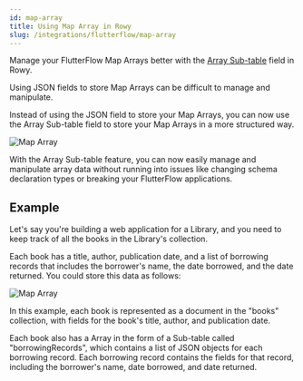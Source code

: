 ```yaml
---
id: map-array
title: Using Map Array in Rowy
slug: /integrations/flutterflow/map-array
---
```



Manage your FlutterFlow Map Arrays better with the [Array Sub-table](../../field-types/array-subtable) field in Rowy.

Using JSON fields to store Map Arrays can be difficult to manage and manipulate.

Instead of using the JSON field to store your Map Arrays, you can now use the Array Sub-table field to store your Map Arrays in a more structured way.

<img src={mapArray1} alt="Map Array" />

With the Array Sub-table feature, you can now easily manage and manipulate array data without running into issues like changing schema declaration types or breaking your FlutterFlow applications.

## Example

Let's say you're building a web application for a Library, and you need to keep track of all the books in the Library's collection. 

Each book has a title, author, publication date, and a list of borrowing records that includes the borrower's name, the date borrowed, and the date returned. You could store this data as follows:

<img src={mapArray2} alt="Map Array" />

In this example, each book is represented as a document in the "books" collection, with fields for the book's title, author, and publication date.

Each book also has a Array in the form of a Sub-table called "borrowingRecords", which contains a list of JSON objects for each borrowing record. Each borrowing record contains the fields for that record, including the borrower's name, date borrowed, and date returned.

